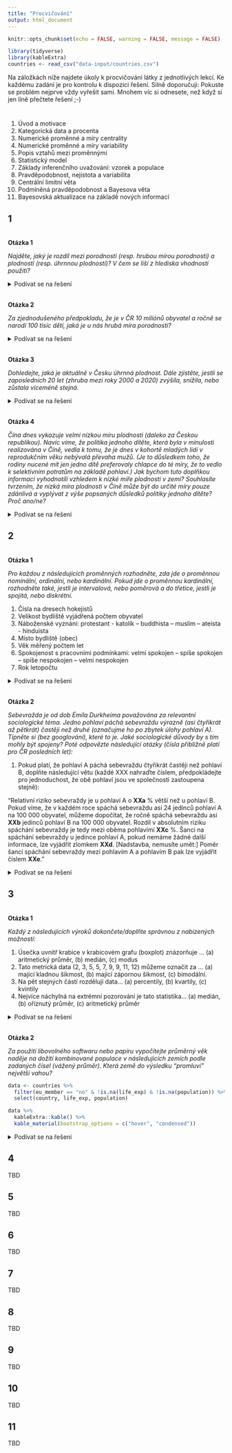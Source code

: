 ```yaml
---
title: "Procvičování"
output: html_document
---
```


```r
knitr::opts_chunk$set(echo = FALSE, warning = FALSE, message = FALSE)
```


```r
library(tidyverse)
library(kableExtra)
countries <- read_csv("data-input/countries.csv")
```

Na záložkách níže najdete úkoly k procvičování látky z jednotlivých lekcí. Ke každému zadání je pro kontrolu k dispozici řešení. Silně doporučuji: Pokuste se problém nejprve vždy vyřešit sami. Mnohem víc si odnesete, než když si jen líně přečtete řešení ;-)

# {.tabset}

1) Úvod a motivace
1) Kategorická data a procenta
1) Numerické proměnné a míry centrality
1) Numerické proměnné a míry variability 
1) Popis vztahů mezi proměnnými 
1) Statistický model  
1) Základy inferenčního uvažování: vzorek a populace 
1) Pravděpodobnost, nejistota a variabilita 
1) Centrální limitní věta 
1) Podmíněná pravděpodobnost a Bayesova věta 
1) Bayesovská aktualizace na základě nových informací 

## 1

<br>
**Otázka 1** 

*Najděte, jaký je rozdíl mezi porodností (resp. hrubou mírou porodnosti) a plodností (resp. úhrnnou plodností)? V čem se liší z hlediska vhodnosti použití?*

<details><summary>Podívat se na řešení</summary>
Porodnost, resp. hrubá míra porodnosti udává v promilích počet živě narozených na 1000 osob za kalendářní rok. Plodnost, resp. úhrnná plodnost údává průměrný počet dětí, který by se v období od 15 od 49 let věku narodil jedné ženě v dané zemi (populaci), pokud by zůstala zachována aktuální obecná míra plodnosti (tj. aktuální míra toho, jak mají ženy v různém věku děti). To může znít složitě. Důležité je rozklíčovat, že porodnost především popisuje určité časové období (přičemž nezohledňuje věkovou strukturu obyvatel), zatímco plodnost především popisuje reprodukční chování určité kohorty. Aktuální porodnost tedy může být důležitější při plánování kapacit služeb péče o děti, aktuální plodnost je zase lepším sociologickým indikátorem toho, jak moc lidé prioritizují rodičovství. Nízká plodnost může odrážet odkládání rodičovství, potíže s početím, ale také rozhodnutí větší části populace nemít vůbec děti nebo obtíže skloubit rodinu a ekonomické zajištění za podmínek stávající ekonomiky a sociálních politik.             
</details>

<br>
**Otázka 2** 

*Za zjednodušeného předpokladu, že je v ČR 10 miliónů obyvatel a ročně se narodí 100 tisíc dětí, jaká je u nás hrubá míra porodnosti?*

<details><summary>Podívat se na řešení</summary>
```r
(100000/10000000)*1000 # násobení číslem 1000 odráží konvenci udávat hrubou míru porodnosti v promilích.
```
             
</details>


<br>
**Otázka 3** 

*Dohledejte, jaká je aktuálně v Česku úhrnná plodnost. Dále zjistěte, jestli se zaposledních 20 let (zhruba mezi roky 2000 a 2020) zvýšila, snížila, nebo zůstala víceméně stejná.*

<details><summary>Podívat se na řešení</summary>
Za posledních 20 let se naše úhrnná plodnost zvyšuje. Zatímco kolem roku 2000 patřila k nejnižším na světě, dnešní hodnoty kolem 1,7 z nás dělají v rámci rozvinutých zemích spíše nadprůměrnou zemi. Samozřejmě na obnovu populace to samo o sobě nestačí, na to jsou potřeby hodnoty kolem 2,1. Před úbytkem populace nás (zatím) chrání prodlužující se délka života a narůstající migrace. 

```r
knitr::include_graphics("figs/01_ex_fertility.png")
```

[Zdroj ČSÚ.](https://www.czso.cz/csu/czso/aktualni-populacni-vyvoj-v-kostce) 
</details>

<br>
**Otázka 4**

*Čína dnes vykazuje velmi nízkou míru plodnosti (daleko za Českou republikou). Navíc víme, že politika jednoho dítěte, která byla v minulosti realizována v Číně, vedla k tomu, že je dnes v kohortě mladých lidí v reprodukčním věku nebývalá převaha mužů. (Je to důsledkem toho, že rodiny nucené mít jen jedno dítě preferovaly chlapce do té míry, že to vedlo k selektivním potratům na základě pohlaví.) Jak bychom tuto doplňkou informaci vyhodnotili vzhledem k nízké míře plodnosti v zemi? Souhlasíte tvrzením, že nízká míra plodnosti v Číně může být do určité míry pouze zdánlivá a vyplývat z výše popsaných důsledků politiky jednoho dítěte? Proč ano/ne?*

<details><summary>Podívat se na řešení</summary>
Je to přesně naopak. Skutečnost, že je v současné kohortě mladých tak málo žen, vlastně znamená, že nízká míra plodnosti ani plně neodráží závažnost demografické situace v Číne.
             
</details>


## 2 

<br>
**Otázka 1** 

*Pro každou z následujících proměnných rozhodněte, zda jde o proměnnou nominální, ordinální, nebo kardinální. Pokud jde o proměnnou kardinální, rozhodněte také, jestli je intervalová, nebo poměrová a do třetice, jestli je spojitá, nebo diskrétní.*

1) Čísla na dresech hokejistů
1) Velikost bydliště vyjádřená počtem obyvatel
1) Náboženské vyznání: protestant - katolík – buddhista – muslim – ateista - hinduista
1) Místo bydliště (obec)
1) Věk měřený počtem let 
1) Spokojenost s pracovními podmínkami: velmi spokojen – spíše spokojen – spíše nespokojen – velmi nespokojen 
1) Rok letopočtu

<details><summary>Podívat se na řešení</summary>
1) nominální, jde pouze o pojmenování, čísla na dresech neznamenají žádné pořadí v ničem 
1) kardinální ´- poměrová (má přirozenou 0, resp. můžeme říct, že jedna obec je třikát má třikrát více obyvatel než druhá) - diskrétní (neexistuje nic jako polovina obyvatele)
1) nominální 
1) nominální
1) kardinální - poměrová - a teď záleží, jak rozumíte měřený počtem let: pokud jste si to vyložili jako počtem celých let, pak je diskrétní, pokud tak, že roky jsou pouze jednotka, ale lze říct, že je někomu třeba 34,66 let, pak je to proměnná spojitá. 
1) ordinální
1) kardinální - intervalová (rok 1500 je stejně daleko od roku 1000 jako od roku 2000, ale nelze říct, že pokud se něco událo v roce 2000, událo se to dvakrát později než to, co se událo v roce 1000) - diskrétní
</details>

<br>
**Otázka 2** 

*Sebevražda je od dob Émila Durkheima považována za relevantní sociologické téma. Jedno pohlaví páchá sebevraždu výrazně (asi čtyřikrát až pětkrát) častěji než druhé (označujme ho po zbytek úlohy pohlaví A). Tipněte si (bez googlování), které to je. Jaké sociologické důvody by s tím mohly být spojeny? Poté odpovězte následující otázky (čísla přibližně platí pro ČR posledních let):*

1) Pokud platí, že pohlaví A páchá sebevraždu čtyřikrát častěji než pohlaví B, doplňte následující větu (každé XXX nahraďte číslem, předpokládejte pro jednoduchost, že obě pohlaví jsou ve společnosti zastoupena stejně): 

"Relativní riziko sebevraždy je u pohlaví A o **XXa** % větší než u pohlaví B. Pokud víme, že v každém roce spáchá sebevraždu asi 24 jedinců pohlaví A na 100 000 obyvatel, můžeme dopočítat, že ročně spáchá sebevraždu asi **XXb** jedinců pohlaví B na 100 000 obyvatel. Rozdíl v absolutním riziku spáchání sebevraždy je tedy mezi oběma pohlavímí **XXc** %. Šanci na spáchání sebevraždy u jedince pohlaví A, pokud nemáme žádné další informace, lze vyjádřit zlomkem **XXd**. [Nadstavba, nemusíte umět:] Poměr šancí spáchání sebevraždy mezi pohlavím A a pohlavím B pak lze vyjádřit číslem **XXe**."  

<details><summary>Podívat se na řešení</summary>
Pohlaví A jsou muži. To, že muži páchají sebevraždu výrazně více než ženy, je skutečností napříč společnostmi. Protože se tématem nezabývám, důvody neznám, takže váš brainstorming klidně mohl vygenerovat lepší nápady než můj. Já vycházím z toho, že [za komunismu u nás muži páchali sebevraždu jen asi 2krát až 3krát častěji než ženy, zatímco dnes je to 4krát až 5krát častěji](https://www.czso.cz/csu/czso/sebevrazdy_zaj#:~:text=V%20posledn%C3%ADm%20p%C4%9Btilet%C3%A9m%20obdob%C3%AD%202014,mu%C5%BE%C5%AF%20a%20jen%20269%20%C5%BEen.&text=Po%C4%8Det%20sebevra%C5%BEd%20na%20sto%20tis%C3%ADc,v%C4%9Bku%20jich%20op%C4%9Bt%20relativn%C4%9B%20ub%C3%BDv%C3%A1.) (počty sebevražd mezi ženymi poklesly od 70. a 80. let na méně než polovinu, zatímco počty sebevražd mezi muži klesly jen o přibližně 25 %). Proto si myslím, že to do nějaké míry může souviset s tím, že současné uspořádání s důrazem na soutěživost může negaitvněji dopadat na muže, kteří neuspějí, než na ženy. Další hypotéza je, že by to mohlo souviset se hustotou a kvalitou sociálních služeb - azylové domy a podobné instituce jsou často jen pro ženy, obdobné instituce pro muže jsou řidší. Ale jak říkám, je to jen brainstorming.

A teď už k číslům:

- XXa = 300 %
- XXb = 6
- XXc = 0,018 %
- XXd = 24/99976 (lze upravit na 3/12497)
- XXe = 4

V textu s vysvětlením:

"Relativní riziko sebevraždy je u pohlaví A o **300** % větší než u pohlaví B *(pozor, pokud je relativní riziko 4krát větší, znamená to, že je o 300 % větší, analogicky jako 1,5krát větší riziko představuje o 50 % větší riziko)*. Pokud víme, že v každém roce spáchá sebevraždu asi 24 jedinců pohlaví A na 100 000 obyvatel, můžeme dopočítat, že ročně spáchá sebevraždu asi **6** jedinců pohlaví B na 100 000 obyvatel. Rozdíl v absolutním riziku spáchání sebevraždy je tedy mezi oběma pohlavímí **0,018** % *(tedy necelé 2 desetiny promile - zde se opět dotýkáme toho, že velký rozdíl v relativním riziku nemusí znamenat velký rozdíl v absolutním riziku, pokud je celkové riziko malé, výpočet je následující: Absolutní riziko u mužů v procentech = (24/100000) $\times$ 100). Absolutní riziko u žen = (6/100000) $\times$ 100). Z obou výsledků pak už jen spočítáme rozdíl = 0,024 - 0,006.* Šanci na spáchání sebevraždy u jedince pohlaví A, pokud nemáme žádné další informace, lze vyjádřit zlomkem **24/99976**. [Nadstavba, nemusíte umět:] Poměr šancí spáchání sebevraždy mezi pohlavím A a pohlavím B pak lze vyjádřit číslem **4** *(výpočet: (24/99976)/(6/99994))*."
</details>


## 3

<br>
**Otázka 1** 

*Každý z následujících výroků dokončete/doplňte správnou z nabízených možností:*

1) Úsečka uvnitř krabice v krabicovém grafu (boxplot) znázorňuje ... (a) aritmetický průměr, (b) medián, (c) modus
1) Tato metrická data (2, 3, 5, 5, 7, 9, 9, 11, 12) můžeme označit za ... (a) mající kladnou šikmost, (b) mající zápornou šikmost, (c) bimodální.
1) Na pět stejných částí rozdělují data... (a) percentily, (b) kvartily, (c) kvintily
1) Nejvíce náchylná na extrémní pozorování je tato statistika... (a) medián, (b) oříznutý průměr, (c) aritmetický průměr


<details><summary>Podívat se na řešení</summary>

Správné odpovědi jsou: b, c, c, c

Zdůvodnění: 

1) Tak je boxplot zkonstruován, je potřeba si zapamatovat.
1) Data jsou dokonale symtrická, ale mají dvě nejčastější hodnoty: 5 a 9, tedy jsou bimodální
1) No tak, tenhle byste uhádli, i kdybyste o tom nikdy neslyšeli...
1) Prostřední hodnota se s extrémními pozorováními mění úplně stejně jako s neextrémními. Oříznutý průměr vypouští extrémní pozorování z výpočtu, čímž jejich vliv potlačuje.

</details>

<br>
**Otázka 2** 

*Za použití libovolného softwaru nebo papíru vypočítejte průměrný věk naděje na dožití kombinované populace v následujících zemích podle zadaných čísel (vážený průměr). Která země do výsledku "promluví" největší vahou?*

```r
data <- countries %>% 
  filter(eu_member == "no" & !is.na(life_exp) & !is.na(population)) %>% 
  select(country, life_exp, population) 

data %>% 
  kableExtra::kable() %>%
  kable_material(bootstrap_options = c("hover", "condensed"))
```




<details><summary>Podívat se na řešení</summary>

Protože nám nejde o průměr z ukazelů jednotlivých zemí, ale o průměr ze všech jednotlivců v těchto zemích, musíme použít vážený průměr, abychom zohlednili různou velikost populace v jednotlivých zemích. Největší vahou do výsledku promluví největší země, tedy Turecko.

```r

data$life_exp * data$population # nejprve roznásobíme jednotlivé naděje na dožití jejich vahou, tedy populací země, které se týkají
```
```r
sum((data$life_exp * data$population)) # Tato čísla sečteme
```
```r
sum((data$life_exp * data$population)) / sum(data$population) # Výsledek vydělíme součtem všech populací.
```
             
</details>


## 4

TBD

## 5

TBD

## 6

TBD

## 7

TBD

## 8

TBD

## 9

TBD

## 10

TBD

## 11

TBD